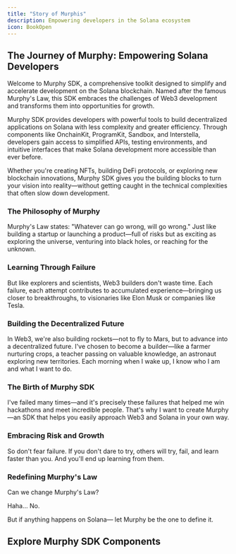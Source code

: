 ```yaml
---
title: "Story of Murphis"
description: Empowering developers in the Solana ecosystem
icon: BookOpen
---
```


## The Journey of Murphy: Empowering Solana Developers

Welcome to Murphy SDK, a comprehensive toolkit designed to simplify and accelerate development on the Solana blockchain. Named after the famous Murphy's Law, this SDK embraces the challenges of Web3 development and transforms them into opportunities for growth.

Murphy SDK provides developers with powerful tools to build decentralized applications on Solana with less complexity and greater efficiency. Through components like OnchainKit, ProgramKit, Sandbox, and Interstella, developers gain access to simplified APIs, testing environments, and intuitive interfaces that make Solana development more accessible than ever before.

Whether you're creating NFTs, building DeFi protocols, or exploring new blockchain innovations, Murphy SDK gives you the building blocks to turn your vision into reality—without getting caught in the technical complexities that often slow down development.

### The Philosophy of Murphy

Murphy's Law states: "Whatever can go wrong, will go wrong."
Just like building a startup or launching a product—full of risks but as exciting as exploring the universe, venturing into black holes, or reaching for the unknown.

### Learning Through Failure

But like explorers and scientists, Web3 builders don't waste time. Each failure, each attempt contributes to accumulated experience—bringing us closer to breakthroughs, to visionaries like Elon Musk or companies like Tesla.

### Building the Decentralized Future

In Web3, we're also building rockets—not to fly to Mars, but to advance into a decentralized future.
I've chosen to become a builder—like a farmer nurturing crops, a teacher passing on valuable knowledge, an astronaut exploring new territories. Each morning when I wake up, I know who I am and what I want to do.

### The Birth of Murphy SDK

I've failed many times—and it's precisely these failures that helped me win hackathons and meet incredible people. That's why I want to create Murphy—an SDK that helps you easily approach Web3 and Solana in your own way.

### Embracing Risk and Growth

So don't fear failure. If you don't dare to try, others will try, fail, and learn faster than you. And you'll end up learning from them.

### Redefining Murphy's Law

Can we change Murphy's Law?

Haha... No.

But if anything happens on Solana—
let Murphy be the one to define it. 

## Explore Murphy SDK Components

<Cards>
  <Card title="OnchainKit" href="/docs/onchainkit" />
  <Card title="ProgramKit" href="/docs/programkit" />
  <Card title="Sandbox" href="/docs/sandbox" />
  <Card title="Interstella" href="/docs/interstella" />
</Cards>

